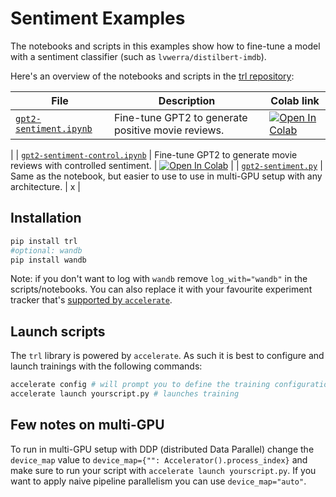 # Sentiment Examples

The notebooks and scripts in this examples show how to fine-tune a model with a sentiment classifier (such as `lvwerra/distilbert-imdb`).

Here's an overview of the notebooks and scripts in the [trl repository](https://github.com/lvwerra/trl/tree/main/examples):

| File | Description | Colab link |
|---|---| --- |
| [`gpt2-sentiment.ipynb`](https://github.com/lvwerra/trl/blob/main/examples/notebooks/gpt2-sentiment.ipynb) | Fine-tune GPT2 to generate positive movie reviews. | [![Open In Colab](https://colab.research.google.com/assets/colab-badge.svg)](https://colab.research.google.com/github/lvwerra/trl/blob/main/examples/sentiment/notebooks/gpt2-sentiment.ipynb)
 |
| [`gpt2-sentiment-control.ipynb`](https://github.com/lvwerra/trl/blob/main/examples/notebooks/gpt2-sentiment-control.ipynb)  | Fine-tune GPT2 to generate movie reviews with controlled sentiment. | [![Open In Colab](https://colab.research.google.com/assets/colab-badge.svg)](https://colab.research.google.com/github/lvwerra/trl/blob/main/examples/sentiment/notebooks/gpt2-sentiment-control.ipynb)
  |
| [`gpt2-sentiment.py`](https://github.com/lvwerra/trl/blob/main/examples/ppo_trainer/sentiment_tuning.py) | Same as the notebook, but easier to use to use in multi-GPU setup with any architecture. | x | 


## Installation

```bash
pip install trl
#optional: wandb
pip install wandb
```

Note: if you don't want to log with `wandb` remove `log_with="wandb"` in the scripts/notebooks. You can also replace it with your favourite experiment tracker that's [supported by `accelerate`](https://huggingface.co/docs/accelerate/usage_guides/tracking).


## Launch scripts

The `trl` library is powered by `accelerate`. As such it is best to configure and launch trainings with the following commands:

```bash
accelerate config # will prompt you to define the training configuration
accelerate launch yourscript.py # launches training
```

## Few notes on multi-GPU 

To run in multi-GPU setup with DDP (distributed Data Parallel) change the `device_map` value to `device_map={"": Accelerator().process_index}` and make sure to run your script with `accelerate launch yourscript.py`. If you want to apply naive pipeline parallelism you can use `device_map="auto"`.